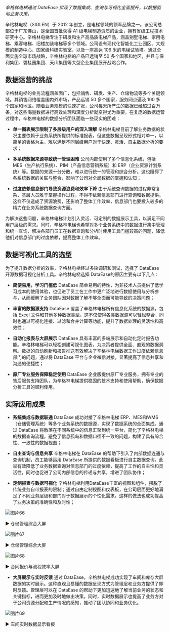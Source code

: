 

*辛格林电梯通过 DataEase 实现了数据集成、查询与可视化全面提升，以数据驱动业务决策。*

辛格林电梯（SIGLEN）于 2012 年创立，是电梯领域的领军品牌之一。该公司总部位于广东佛山，是全国首批获得 A1 级电梯制造资质的企业，拥有省级工程技术研究中心。辛格林电梯专注于研发和生产高品质电梯产品，涵盖别墅电梯、家用电梯、乘客电梯、旧楼加装电梯等多个领域。公司设有现代化智能化工业园区、大规模的制造中心、国家级科研实验室，以及一座高达 106 米的电梯试验塔。通过全面实施全球市场战略，辛格林电梯的产品已远销至 50 多个国家和地区，并且与保利集团、碧桂园集团、天山集团等大型企业集团展开战略合作。

## 数据运营的挑战

辛格林电梯的业务流程涵盖面广，包括销售、研发、生产、仓储物流等多个关键领域。其销售网络覆盖国内外市场，产品远销 50 多个国家，服务网点遍及 100 多个国家和地区。随着业务规模的快速扩张，公司每天所产生的数据已经超过百万条，对这些海量数据进行高效处理和深度分析就变得尤为重要。在复庞的数据运营过程中，辛格林电梯的数据分析团队面临一些现实的困难：

- **单一图表展示限制了多层级用户的深入理解**  辛格林电梯目前了解业务数据的状况主要依赖于业务系统所提供的标准报表，但这些数据呈现形式相对单一，以简单的表格为主，难以满足不同层级用户对于快速、灵活、自主数据分析的要求；

- **多系统数据来源导致统一管理困难**  公司内部使用了多个信息化系统，包括 MES（生产执行系统）、PIM（产品信息营销系统）和 ERP（企业资源计划系统）等。数据的来源十分分散，难以进行统一的管理和综合分析。这也阻碍了各系统数据的关联与整合，影响了公司对全局数据的掌握和认知；

- **过度依赖信息部门导致资源浪费和效率下降**  由于系统查询数据的过程非常复杂，基层人员难于掌握操作过程，不得不依赖信息部门进行查询和数据提供。这样不仅造成了资源浪费，还影响了整体工作效率，信息部门也要投入较多的精力在业务系统数据查询方面。

为解决这些问题，辛格林电梯计划引入灵活、可定制的数据展示工具，以满足不同用户层级的需求。同时，辛格林电梯也希望对多个业务系统中的数据进行集中管理和统一查询，解决各部门员工在数据查询和分析时使用工具门槛较高的问题，降低他们对信息部门的过度依赖，提高整体工作效率。

## 数据可视化工具的选型

为了提升数据分析的效率，辛格林电梯经过多轮调研和测试，选择了 DataEase 开源数据可视化分析工具。辛格林电梯选择 DataEase的原因主要有以下几点：

- **简便易用，学习门槛低**  DataEase 简单易用的特性，为非技术人员提供了低学习成本的使用体验，也促进了员工在工作中更广泛地进行数据使用与分析参与，从而缓解了业务团队因对数据了解不够全面而可能导致的决策问题；

- **丰富的数据源支持**  DataEase 覆盖了辛格林电梯所有信息化系统的数据源，包括 Excel 文件和其他多种数据类型。这不仅使得各类数据源可以轻松整合，同时也通过可视化连接、过滤和合并计算等功能，提升了数据处理的灵活性和高效性；

- **自动化报表与大屏展示**  DataEase 具有丰富的多端展示和自动化定时报告功能。辛格林电梯可以轻松创建可视化图表，为决策者提供全面、直观的数据洞察。数据的自动刷新和报告推送有效解决了辛格林电梯数据工作过度依赖信息部门的问题，通过将 DataEase 平台与企业微信对接，显著提高了信息共享和沟通的便捷性；

- **原厂专业服务保障稳定使用**  DataEase 企业版提供原厂专业服务，拥有专业的售后服务支持团队，为辛格林电梯提供稳固的技术支持和使用帮助，确保数据分析工具的顺利使用。

## 实际应用成果

- **系统集成与数据联通**  DataEase 成功对接了辛格林电梯 ERP、MES和WMS（仓储管理系统）等多个业务系统的数据源，实现了数据系统的全面集成。通过 DataEase 将散落在不同系统中的信息汇聚到统一平台，简化了辛格林电梯的数据查询流程，避免了信息孤岛和数据口径不一致的问题，构建了具有综合性、一致性的数据视图；

- **自主查询与信息共享**  辛格林电梯在 DataEase 的帮助下引入了内部数据连通与查询机制，员工能够运用 DataEase 所提供的数据看板进行自主数据查询。此举有效降低了业务数据查询对信息部门的过度依赖，提高了工作的自主性和灵活性，同时也促进了公司内部信息的传递与共享，增进了团队协作；

- **定制报表与数据可视化**  辛格林电梯利用DataEase丰富的视图和组件，摆脱了传统业务自带报表的限制；通过自由定制视图和仪表板，在公司层面更好地满足了不同业务层级和部门对于数据展示的个性化需求。这样的做法也成功提高了业务决策的准确性和及时性；

![图片66](/whitepaper/图片66.png "仓储管理综合大屏")

▶ 仓储管理综合大屏

![图片67](/whitepaper/图片67.png "仓储管理综合大屏")

▶ 仓储管理综合大屏

![图片68](/whitepaper/图片68.png "合同报价与流程效率大屏")

▶ 合同报价与流程效率大屏

- **大屏展示与实时反馈**  通过 DataEase，辛格林电梯成功实现了车间和库存大屏数据的实时展示。这种直观且易懂的数据呈现方式为管理层和业务方提供了即时反馈。管理层可以在 DataEase 的帮助下更加迅速地了解当前业务的状态和关键指标，进而更加及时地做出决策。同时，实时数据展示也提高了业务方对于公司资源分配和生产情况的感知，推动了团队协同和业务优化。

![图片69](/whitepaper/图片69.png "车间实时数据显示看板")

▶ 车间实时数据显示看板

